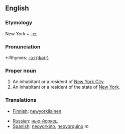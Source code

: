 ==English==

===Etymology===
New York + [[-er]]

===Pronunciation===
*:Rhymes: [[Rhymes:English:-ɔː(r)kə(r)|-ɔː(r)kə(r)]]

===Proper noun===
{{en-noun|New Yorker|New Yorkers}}
# An inhabitant or a resident of [[New York City]].
# An inhabitant or a resident of the state of [[New York]].

===Translations===
{{top}}
*[[Finnish]]: [[newyorkilainen]]
{{mid}}
* [[Russian]]: [[нью-йоркец]] {{m}}
*[[Spanish]]: [[neoyorkino]], [[neoyorquino]] ''m''
{{bottom}}